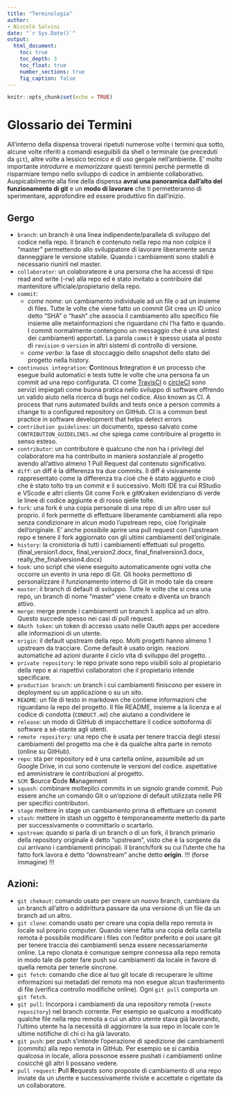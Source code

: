 ```yaml
---
title: "Terminologia"
author:
- Niccolò Salvini
date: "`r Sys.Date()`"
output:
  html_document:
    toc: true
    toc_depth: 3
    toc_float: true
    number_sections: true
    fig_caption: false
---
```


```r
knitr::opts_chunk$set(echo = TRUE)
```

# Glossario dei Termini

All'interno della dispensa troverai ripetuti numerose volte i termini qua sotto, alcune volte riferiti a comandi eseguibili da shell o terminale (se preceduti da `git`), altre volte a lessico tecnico e di uso gergale nell'ambiente. E' molto importante _introdurre_ e _memorizzare_ questi termini perchè permette di risparmiare tempo nello sviluppo di codice in ambiente collaborativo. Auspicabilmente alla fine della dispensa **avrai una panoramica dall'alto del funzionamento di git** e un **modo di lavorare** che ti permetteranno di sperimentare, approfondire ed essere produttivo fin dall'inizio.

## Gergo

- `branch`: un branch è una linea indipendente/parallela di sviluppo del codice nella repo. Il branch è contenuto nella repo ma non colpice il "master" permettendo allo sviluppatore di lavorare liberamente senza danneggiare le versione stabile. Quando i cambiamenti sono stabili è necessario riunirli nel master.
- `collaborator`: un colaborateore è una persona che ha accessi di tipo read and write (-rw) alla repo ed è stato invitato a contribuire dal mantenitore ufficiale/propietario della repo.
- `commit`:
  -  *come nome*: un cambiamento individuale ad un file o ad un insieme di files. Tutte le volte che viene fatto un commit Git crea un ID unico detto "SHA" o "hash" che associa il cambiamento allo specifico file insieme alle metainformazioni che riguardano chi l'ha fatto e quando. I commit normalmente contengono un messaggio che è una sintesi dei cambiamenti apportati. La parola `commit` è spesso usata al posto di `revision` o `version` in altri sistemi di controllo di versione.
  - *come verbo*: la fase di stoccaggio dello snapshot dello stato del progetto nella history. 
- `continuous integration`: **C**ontinous **I**ntegration è un processo che esegue build automatici e tests tutte le volte che una persona fa un commit ad una repo configurata. CI come [TravisCI](https://travis-ci.org/) o [circleCI](https://circleci.com/) sono servizi impiegati come buona pratica nello sviluppo di software offrendo un valido aiuto nella ricerca di bugs nel codice.
Also known as CI. A process that runs automated builds and tests once a person commits a change to a configured repository on GitHub. CI is a common best practice in software development that helps detect errors
- `contribution guidelines`: un documento, spesso salvato come `CONTRIBUTION_GUIDELINES.md` che spiega come contribuire al progetto in senso esteso.
- `contributor`: un contributore è qualcuno che non ha i privilegi del colaboratore ma ha contribuito in maniera sostanziale al progetto avendo all'attivo almeno 1 Pull Request dal contenuto significativo. 
- `diff`: un diff è la differenza tra due commits. Il diff è visivamente rappresentato come la differenza tra cioè che è stato aggiunto e cioò che è stato tolto tra un commit e il successivo. Molti IDE tra cui RStudio e VScode e altri clients Git come Fork e gitKraken evidenziano di verde le linee di codice aggiunte e di rosso qielle tolte.
- `fork`: una fork è una copia personale di una repo di un altro user sul proprio. il fork permette di effettuare liberamente cambiamenti alla repo senza condizionare in alcun modo l'upstream repo, cioè l'originale dell'originale. E' anche possibile aprire una pull request con l'upstream repo e tenere il fork aggiornato con gli ultimi cambiamenti dell'originale. 
- `history`: la cronistoria di tutti i cambiamenti effettuati sul progetto. (final_version1.docx, final_version2.docx, final_finalversion3.docx, really_the_finalversion4.docx)
- `hook`: uno script che viene eseguito automaticamente ogni volta che occorre un evento in una repo di Git. Gli hooks permettono di personalizzare il funzionamento interno di Git in modo tale da creare
- `master`: il branch di default di sviluppo. Tutte le volte che si crea una repo, un branch di nome "master" viene creato e diventa un branch attivo.
- `merge`: merge prende i cambiamenti  un branch li applica ad un altro. Questo succede spesso nei casi di pull request.
- `OAuth token`: un token di accesso usato nelle Oauth apps per accedere alle informazioni di un utente.
- `origin`: il default upstream della repo. Molti progetti hanno almeno 1 upstream da tracciare. Come default è usato origin. 
 reazioni automatiche ad azioni durante il ciclo vita di sviluppo del progetto. .
- `private repository`: le repo private sono repo visibili solo al propietario della repo e ai rispettivi collaboratori che il propietario intende specificare.
- `production branch`: un branch i cui cambiamenti finiscono per essere in deployment su un applicazione o su un sito.
- `README`: un file di testo in markdown che contiene informazioni che riguardano la repo del progetto. Il file README, insieme a la licenza e al codice di condotta (`CONDUCT.md`) che aiutano a condividere le
- `release`: un modo di GitHub di impacchettare il codice sottoforma di software a sè-stante agli utenti.
- `remote repository`: una repo che è usata per tenere traccia degli stessi cambiamenti del progetto ma che è da qualche altra parte in remoto (online su GitHub).
- `repo`: sta per repository ed è una cartella online, assumibile ad un Google Drive, in cui sono contenute le versioni del codice.
 aspettative ed amministrare le contribuzioni al progetto. 
- `SCM`: **S**ource **C**ode **M**anagement
- `squash`: combinare molteplici commits in un signolo grande commit. Può essere anche un comando Git o un'opzione di default utilizzata nelle PR per specifici contributori.
- `stage` mettere in stage un cambiamento prima di effettuare un commit
- `stash`: mettere in stash un oggetto è temporaneamente metterlo da parte per successivamente o committarlo o scartarlo.
- `upstream`: quando si parla di un branch o di un fork, il branch primario della repository originale è detto "upstream", visto che è la sorgente da cui arrivano i cambiamenti principali. Il branch/fork su cui l'utente che ha fatto fork lavora è detto "downstream" anche detto **origin**. !!! (forse immagine) !!!

## Azioni:

- `git chekout`: comando usato per creare un nuovo branch, cambiare da un branch all'altro o addirittura passare da una versione di un file da un branch ad un altro.
- `git clone`: comando usato per creare una copia della repo remota in locale sul proprio computer. Quando viene fatta una copia della cartella remota è possibile modificare i files con l'editor preferito e poi usare git per tenere traccia dei cambiamenti senza essere necessariamente online. La repo clonata è comunque sempre connessa alla repo remota in modo tale da poter fare push sui cambiamenti da locale in favore di quella remota per tenerle sincrone.
- `git fetch`: comando che dice al tuo git locale di recuperare le ultime informazioni sui metadati del remoto ma non esegue alcun trasferimento di file (verifica controllo modifiche online). Ogni `git pull` comporta un `git fetch`.
- `git pull`: Incorpora i cambiamenti da una repository remota (`remote repository`) nel branch corrente. Per esempio se qualcuno a modificato qualche file nella repo remota a cui un altro utente stava già lavorando, l'ultimo utente ha la necessità di aggiornare la sua repo in locale con le ultime notifiche di chi ci ha già lavorato.
- `git push`: per push s'intende l'operazione di spedizione dei cambiamenti (commits) alla repo remota in GitHub. Per esempio se si cambia qualcosa in locale, allora possonoe essere pushati i cambiamenti online cosicchè gli altri li possano vedere.
- `pull request`: **P**ull **R**equests sono proposte di cambiamento di una repo inviate da un utente e successivamente riviste e accettate o rigettate da un collaboratore. 


